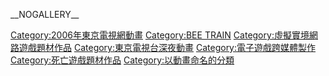 {{cat more}}
{{Commons|Category:.hack}}

[[Category:2006年東京電視網動畫|Category:2006年東京電視網動畫]]
[[Category:BEE_TRAIN|Category:BEE TRAIN]]
[[Category:虛擬實境網路遊戲題材作品|Category:虛擬實境網路遊戲題材作品]]
[[Category:東京電視台深夜動畫|Category:東京電視台深夜動畫]]
[[Category:電子遊戲跨媒體製作|Category:電子遊戲跨媒體製作]]
[[Category:死亡遊戲題材作品|Category:死亡遊戲題材作品]]
[[Category:以動畫命名的分類|Category:以動畫命名的分類]]
__NOGALLERY__